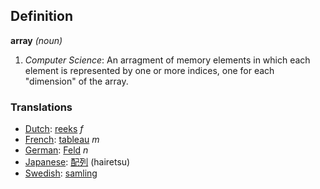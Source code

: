 ==Definition==
'''array''' ''(noun)''

# ''Computer Science'': An arragment of memory elements in which each element is represented by one or more indices, one for each "dimension" of the array.

===Translations===
*[[Dutch]]: [[reeks]] ''f''
*[[French]]: [[tableau]] ''m''
*[[German]]: [[Feld]] ''n''
*[[Japanese]]: [[配列]] (hairetsu)
*[[Swedish]]: [[samling]]